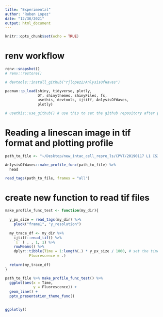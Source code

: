 ```yaml
---
title: "Experimental"
author: "Ruben Lopez"
date: "12/30/2021"
output: html_document
---
```


```r
knitr::opts_chunk$set(echo = TRUE)
```

# renv workflow
```r
renv::snapshot()
# renv::restore()
```

```r
# devtools::install_github("rjlopez2/AnlysisOfWaves")

pacman::p_load(shiny, tidyverse, plotly, 
               DT, shinythemes, shinyFiles, fs, 
               usethis, devtools, ijtiff, AnlysisOfWaves,
               plotly)

```

```r
# usethis::use_github() # use this to set the github repository after project is been created locally.

```

# Reading a linescan image in tif format and plotting profile

```r
path_to_file <- "~/Desktop/new_intac_cell_repre_ls/CPVT/20190117 L1 CS3 Cell A0002_BG.tif"
```


```r

AnlysisOfWaves::make_profile_func(path_to_file) %>% 
  head

read_tags(path_to_file, frames = "all")
```
# create new function to read tif files

```r
make_profile_func_test <- function(my_dir){
  
  y_px_size = read_tags(my_dir) %>% 
    pluck("frame1", "y_resolution")
  
  my_trace_df <- my_dir %>%
    ijtiff::read_tif() %>%
    `[` ( , , 1, 1) %>%
    rowMeans() %>%
    dplyr::tibble(Time = 1:length(.) * y_px_size / 1000, # set the time in seconds
           Fluorescence = .)
  
  return(my_trace_df)
}
```






```r
path_to_file %>% make_profile_func_test() %>% 
  ggplot(aes(x = Time, 
             y = Fluorescence)) +
  geom_line() +
  pptx_presentation_theme_func()
  

ggplotly()

```
